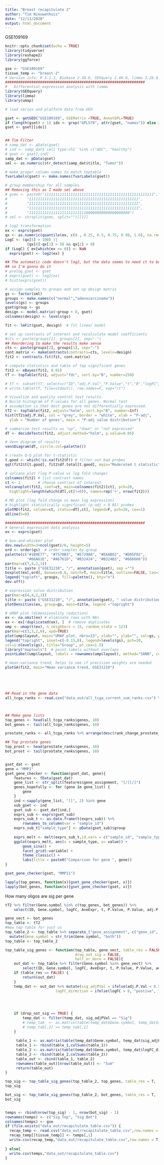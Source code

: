 ```yaml
---
title: "Breast recapitulate 2"
author: "Tim Nieuwenhuis"
date: "12/11/2020"
output: html_document
---
```

GSE109169
```r
knitr::opts_chunk$set(echo = TRUE)
library(tidyverse)
library(reshape2)
library(ggforce)


```


```r
gse <- "GSE109169"
tissue_temp <- "breast-2"
# Version info: R 3.2.3, Biobase 2.30.0, GEOquery 2.40.0, limma 3.26.8
################################################################
#   Differential expression analysis with limma
library(GEOquery)
library(limma)
library(umap)

# load series and platform data from GEO

gset <- getGEO("GSE109169", GSEMatrix =TRUE, AnnotGPL=TRUE)
if (length(gset) > 1) idx <- grep("GPL570", attr(gset, "names")) else idx <- 1
gset <- gset[[idx]]


## Tim Filter
# samp_dat <- pData(gset)
# ind <- samp_dat$`cell type:ch1` %in% c("ADC", "healthy")
# gset <- gset[,ind]
samp_dat <- pData(gset)
sml <- as.numeric(str_detect(samp_dat$title, "Tumor"))
```

```r
# make proper column names to match toptable 
fvarLabels(gset) <- make.names(fvarLabels(gset))

# group membership for all samples
## Removing this as I made sml above
# gsms <- paste0("11111111111111111111111111111111111111111111111111",
#         "11111111111111111111111111111111111111111111111111",
#         "11111111111111111111111111111111111111111111111111",
#         "11111111111111111111111111111111111111111111111111",
#         "1111111111111111111111111100000000000000000000")
# sml <- strsplit(gsms, split="")[[1]]

# log2 transformation
ex <- exprs(gset)
qx <- as.numeric(quantile(ex, c(0., 0.25, 0.5, 0.75, 0.99, 1.0), na.rm=T))
LogC <- (qx[5] > 100) ||
          (qx[6]-qx[1] > 50 && qx[2] > 0)
if (LogC) { ex[which(ex <= 0)] <- NaN
  exprs(gset) <- log2(ex) }

## The automatic code doesn't log2, but the data seems to need it to be normal
## so I'm gonna do it
# prelog_gset <- gset
# exprs(gset) <- log2(ex)
# hist(exprs(gset))

# assign samples to groups and set up design matrix
gs <- factor(sml)
groups <- make.names(c("normal","adenocarcinoma"))
levels(gs) <- groups
gset$group <- gs
design <- model.matrix(~group + 0, gset)
colnames(design) <- levels(gs)

fit <- lmFit(gset, design)  # fit linear model

# set up contrasts of interest and recalculate model coefficients
#cts <- paste(groups[1], groups[2], sep="-")
## Reordering to make the results make sense
cts <- paste(groups[2], groups[1], sep="-")
cont.matrix <- makeContrasts(contrasts=cts, levels=design)
fit2 <- contrasts.fit(fit, cont.matrix)

# compute statistics and table of top significant genes
fit2 <- eBayes(fit2, 0.01)
tT <- topTable(fit2, adjust="fdr", sort.by="B", number=250)

# tT <- subset(tT, select=c("ID","adj.P.Val","P.Value","t","B","logFC","Gene.symbol","Gene.title"))
# write.table(tT, file=stdout(), row.names=F, sep="\t")

# Visualize and quality control test results.
# Build histogram of P-values for all genes. Normal test
# assumption is that most genes are not differentially expressed.
tT2 <- topTable(fit2, adjust="holm", sort.by="B", number=Inf)
hist(tT2$adj.P.Val, col = "grey", border = "white", xlab = "P-adj",
  ylab = "Number of genes", main = "P-adj value distribution")

# summarize test results as "up", "down" or "not expressed"
dT <- decideTests(fit2, adjust.method="holm", p.value=0.05)

# Venn diagram of results
vennDiagram(dT, circle.col=palette())

# create Q-Q plot for t-statistic
t.good <- which(!is.na(fit2$F)) # filter out bad probes
qqt(fit2$t[t.good], fit2$df.total[t.good], main="Moderated t statistic")

# volcano plot (log P-value vs log fold change)
colnames(fit2) # list contrast names
ct <- 1        # choose contrast of interest
volcanoplot(fit2, coef=ct, main=colnames(fit2)[ct], pch=20,
  highlight=length(which(dT[,ct]!=0)), names=rep('+', nrow(fit2)))

# MD plot (log fold change vs mean log expression)
# highlight statistically significant (p-adj < 0.05) probes
plotMD(fit2, column=ct, status=dT[,ct], legend=F, pch=20, cex=1)
abline(h=0)

################################################################
# General expression data analysis
ex <- exprs(gset)

# box-and-whisker plot
dev.new(width=3+ncol(gset)/6, height=5)
ord <- order(gs)  # order samples by group
palette(c("#1B9E77", "#7570B3", "#E7298A", "#E6AB02", "#D95F02",
          "#66A61E", "#A6761D", "#B32424", "#B324B3", "#666666"))
par(mar=c(7,4,2,1))
title <- paste ("GSE31210", "/", annotation(gset), sep ="")
boxplot(ex[,ord], boxwex=0.6, notch=T, main=title, outline=FALSE, las=2, col=gs[ord])
legend("topleft", groups, fill=palette(), bty="n")
dev.off()

# expression value distribution
par(mar=c(4,4,2,1))
title <- paste ("GSE31210", "/", annotation(gset), " value distribution", sep ="")
plotDensities(ex, group=gs, main=title, legend ="topright")

# UMAP plot (dimensionality reduction)
ex <- na.omit(ex) # eliminate rows with NAs
ex <- ex[!duplicated(ex), ]  # remove duplicates
ump <- umap(t(ex), n_neighbors = 15, random_state = 123)
par(mar=c(3,3,2,6), xpd=TRUE)
plot(ump$layout, main="UMAP plot, nbrs=15", xlab="", ylab="", col=gs, pch=20, cex=1.5)
legend("topright", inset=c(-0.15,0), legend=levels(gs), pch=20,
col=1:nlevels(gs), title="Group", pt.cex=1.5)
library("maptools")  # point labels without overlaps
pointLabel(ump$layout, labels = rownames(ump$layout), method="SANN", cex=0.6)

# mean-variance trend, helps to see if precision weights are needed
plotSA(fit2, main="Mean variance trend, GSE31210")





## Read in the gene data
all_tcga_ranks <- read.csv("data_out/all_tcga_current_sum_ranks.csv") %>% arrange(desc(sum_ranks))



## Make gene lists
top_genes <- head(all_tcga_ranks$genes, 10)
bot_genes <- tail(all_tcga_ranks$genes, 10)

prostate_ranks <- all_tcga_ranks %>% arrange(desc(rank_change_prostate_quant))

## Top prostate genes
top_prost <- head(prostate_ranks$genes, 10)
bot_prost <- tail(prostate_ranks$genes, 10)



```

```r
gset_dat <- gset
gene = "MMP1"
gset_gene_checker <- function(gset_dat, gene){
    features <- fData(gset_dat)
    gene_list <- str_split(features$gene_assignment, "[/][/]")
    genes_hopefully <- for (gene in gene_list) {
        gene
    }
    ind <-sapply(gene_list, "[[", 2) %in% gene
    sub_gset <- ind
    gset_sub <- gset_dat[ind,]
    exprs_sub <- exprs(gset_sub)
    exprs_sub_t <- as.data.frame(t(exprs_sub)) %>%
        rownames_to_column(var = "sample_id")
    exprs_sub_t["sample_type"] <- pData(gset_sub)$group
    
    exprs_melt <- melt(exprs_sub_t,id.vars = c("sample_id", "sample_type"))
    ggplot(exprs_melt, aes(x = sample_type, y= value)) +
        geom_sina() +
        facet_grid(~variable) +
        theme_classic() +
        labs(title = paste0("Comparison for gene ", gene))
}

gset_gene_checker(gset, "MMP11")

lapply(top_genes, function(x){gset_gene_checker(gset, x)})
lapply(bot_genes, function(x){gset_gene_checker(gset, x)})
```

How many oligos are sig per gene

```r
tT2 %>% filter(Gene.symbol %in% c(top_genes, bot_genes)) %>%
    select(ID, Gene.symbol, logFC, AveExpr, t, P.Value, P.Value, adj.P.Val)

gene_vect <- bot_genes
top_table <- tT2
#New top table for just us
top_table_2 <- top_table %>% separate_("gene_assignment", c("gene_id", "Gene.symbol"), sep = "[/][/]") %>%
  mutate(Gene.symbol = str_trim(Gene.symbol, "both"))
top_table <- top_table_2

top_table_sig_genes <- function(top_table, gene_vect, table_res = FALSE,
                                drop_not_sig = FALSE,
                                half_or_more = FALSE){
    out_dat <- top_table %>% filter(Gene.symbol %in% gene_vect) %>%
        select(ID, Gene.symbol, logFC, AveExpr, t, P.Value, P.Value, adj.P.Val)
    if (table_res == FALSE) {
        return(out_dat)
    }
    temp_dat <- out_dat %>% mutate(sig_adjPVal = ifelse(adj.P.Val < 0.5, "Sig", "Not Sig"),
                       logFC_direction = ifelse(logFC > 0, "postive", "negative"))
    

    
    
    if (drop_not_sig == TRUE) {
        temp_dat <- filter(temp_dat, sig_adjPVal == "Sig")
        # temp_tab  <- as.matrix(table(temp_dat$Gene.symbol, temp_dat$sig_adjPVal))
        # temp_tab[,2] >= temp_tab[,1]
    }
        
     table_1 <- as.matrix(table(temp_dat$Gene.symbol, temp_dat$sig_adjPVal))
     table_1 <- rbind(table_1,colSums(table_1))
     table_2 <- as.matrix(table(temp_dat$Gene.symbol, temp_dat$logFC_direction))  
     table_2 <- rbind(table_2,colSums(table_2))
     table_out <- cbind(table_1, table_2)
     rownames(table_out)[nrow(table_out)] <- "Sum"
     return(table_out)
}

top_sig <- top_table_sig_genes(top_table_2, top_genes, table_res = T,  drop_not_sig = T)
top_sig

bot_sig <- top_table_sig_genes(top_table_2, bot_genes, table_res = T,  drop_not_sig = T)
bot_sig


temps <- rbind(nrow(top_sig) - 1, nrow(bot_sig) - 1)
rownames(temps) <- c("Sig Top", "Sig Bot")
colnames(temps) <- gse
if (file.exists("data_out/recapitulate_table.csv")) {
  recap_temp <- read.csv("data_out/recapitulate_table.csv",row.names = 1)
  recap_temp[[tissue_temp]] <- temps[,1]
  write.csv(recap_temp,"data_out/recapitulate_table.csv",row.names = T)
  
} else{
  write.csv(temps,"data_out/recapitulate_table.csv")
}

```